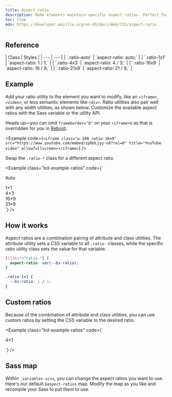 ```yaml
---
title: Aspect ratio
description: Make elements maintain specific aspect ratios. Perfect for handling videos, slideshow embeds, and more based on the width of the parent.
toc: true
mdn: https://developer.mozilla.org/en-US/docs/Web/CSS/aspect-ratio
---
```


## Reference

<BsTable class="table reference-table">
| Class | Styles |
| --- | --- |
| `.ratio-auto` | `aspect-ratio: auto;` |
| `.ratio-1x1` | `aspect-ratio: 1 / 1;` |
| `.ratio-4x3` | `aspect-ratio: 4 / 3;` |
| `.ratio-16x9` | `aspect-ratio: 16 / 9;` |
| `.ratio-21x9` | `aspect-ratio: 21 / 9;` |
</BsTable>

## Example

Add your ratio utility to the element you want to modify, like an `<iframe>`, `<video>`, or less semantic elements like `<div>`. Ratio utilities also pair well with any width utilities, as shown below. Customize the available aspect ratios with the Sass variable or the utility API.

Heads up—you can omit `frameborder="0"` on your `<iframe>`s as that is overridden for you in [Reboot]([[docsref:/content/reboot]]).

<Example code={`<iframe class="w-100 ratio-16x9" src="https://www.youtube.com/embed/zpOULjyy-n8?rel=0" title="YouTube video" allowfullscreen></iframe>`} />

Swap the `.ratio-*` class for a different aspect ratio.

<Example class="bd-example-ratios" code={`<div class="ratio-auto">
    <div>Auto</div>
  </div>
  <div class="w-25 ratio-1x1">
    <div>1×1</div>
  </div>
  <div class="w-50 ratio-4x3">
    <div>4×3</div>
  </div>
  <div class="w-75 ratio-16x9">
    <div>16×9</div>
  </div>
  <div class="w-100 ratio-21x9">
    <div>21×9</div>
  </div>`} />

## How it works

Aspect ratios are a combination pairing of attribute and class utilities. The attribute utility sets a CSS variable to all `.ratio-` classes, while the specific ratio utility class sets the value for that variable.

```css
[class*="ratio-"] {
  aspect-ratio: var(--bs-ratio);
}

.ratio-1x1 {
  --bs-ratio: 1 / 1;
}
```

## Custom ratios

Because of the combination of attribute and class utilities, you can use custom ratios by setting the CSS variable to the desired ratio.

<Example class="bd-example-ratios" code={`<div class="ratio-custom" style="--bs-ratio: 4 / 1;">
    <div>4×1</div>
  </div>`} />

## Sass map

Within `_variables.scss`, you can change the aspect ratios you want to use. Here's our default `$aspect-ratios` map. Modify the map as you like and recompile your Sass to put them to use.

<ScssDocs name="aspect-ratios" file="scss/_variables.scss" />
